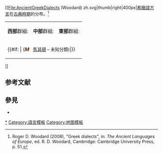 [[File:AncientGreekDialects (Woodard) zh.svg|thumb|right|400px|[[古希臘語方言|希臘語方言]]在[[古希臘|古典時期]]的分布。<ref name="Woodard">Roger D. Woodard (2008), "Greek dialects", in: ''The Ancient Languages of Europe'', ed. R. D. Woodard, Cambridge: Cambridge University Press, p. 51.</ref>

{| border="0" 
|-
|valign="top"|'''西部'''群組:
{{legend|#eacd85|[[多利亞希臘語|多利亞]]}}
{{legend|#cea980|[[多利亞希臘語#西北部希臘語|西北方言]]}}
|valign="top"|'''中部'''群組:
{{legend|#ffee6f|[[伊歐里斯希臘語|伊歐里斯]]}}
{{legend|#ccebc5|[[阿卡狄亞塞浦路斯希臘語|阿卡狄亞-塞浦路斯]]}}
|valign="top"|'''東部'''群組:
{{legend|#eb85bd|[[阿提卡希臘語|阿提卡]]}}
{{legend|#bebada|[[愛奧尼亞希臘語|愛奧尼亞]]}}
|-
|valign="top" colspan="3"|{{legend|#b5ad96|[[亞該亞希臘語|亞該亞]]}}{{#if: {{{XMK|}}}|
(<span style="color: #6b2d00;">'''''M'''''</span> <span style="margin:0px; padding-bottom:1px; font-size:90%;">&nbsp; [[古馬其頓語|馬其頓]] – 未知分類)</span>|}}
|}
]]<noinclude>
{{clear}}

== 参考文献 ==
{{Reflist}}

== 參見 ==
* {{tl|Greek language periods}}

[[Category:各种古希腊语|*]]
[[Category:語言模板]]
[[Category:地图模板]]
</noinclude>